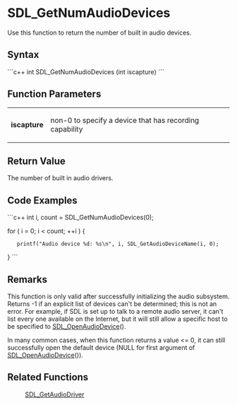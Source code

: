 <!-- pragma section-numbers off -->
<!-- pragma disable-camelcase -->

= SDL_GetNumAudioDevices =
Use this function to return the number of built in audio devices.


== Syntax ==
```c++
int SDL_GetNumAudioDevices (int iscapture)
```

== Function Parameters ==
{|
|'''iscapture'''
|non-0 to specify a device that has recording capability
|}

== Return Value ==
The number of built in audio drivers.

== Code Examples ==
```c++
int i, count = SDL_GetNumAudioDevices(0);

for ( i = 0; i < count; ++i ) {
    printf("Audio device %d: %s\n", i, SDL_GetAudioDeviceName(i, 0);
}
```

== Remarks ==
This function is only valid after successfully initializing the audio subsystem. Returns -1 if an explicit list of devices can't be determined; this is not an error. For example, if SDL is set up to talk to a remote audio server, it can't list every one available on the Internet, but it will still allow a specific host to be specified to [[SDL_OpenAudioDevice]]().

In many common cases, when this function returns a value <= 0, it can still successfully open the default device (NULL for first argument of  [[SDL_OpenAudioDevice]]()).

== Related Functions ==
:[[SDL_GetAudioDriver]]
